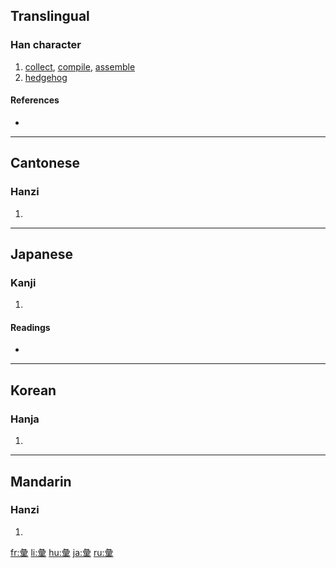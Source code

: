{{also|彚|汇}}
==Translingual==

===Han character===
{{Han char|rn=58|rad=彐|as=10|sn=13|four=2790<sub>4</sub>|canj=女一月田木 (VMBWD)}}

# [[collect]], [[compile]], [[assemble]]
# [[hedgehog]]

====References====
* {{Han ref|kx=0362.210|dkj=09936|dj=0681.020|hdz=20962.040|uh=5F59|ud=24409|bh=B74A|bd=46922}}

----

==Cantonese==

===Hanzi===
{{yue-hanzi|jyut=|y=wai6, wui6|sim=汇}}

# {{defn|Cantonese}}

----

==Japanese==

===Kanji===
{{ja-kanji|grade=|rs=彐10}}

# {{defn|Japanese}}

====Readings====
* {{ja-readings|on=[[い]] (i)|kun=[[はりねずみ]] (harinezumi), [[あつまる]] (atsumaru), [[たぐい]] (tagui)}}

----

==Korean==

===Hanja===
{{ko-hanja|hangeul=휘|eumhun=|rv=hwi|mr=hwi|y=hwi}}

# {{defn|Korean}}

----

==Mandarin==

===Hanzi===
{{cmn-hanzi|sim=汇|pin=[[huì]] ([[hui4]])|wg=hui<sup>4</sup>}}

# {{defn|Mandarin}}

[[fr:彙]]
[[li:彙]]
[[hu:彙]]
[[ja:彙]]
[[ru:彙]]